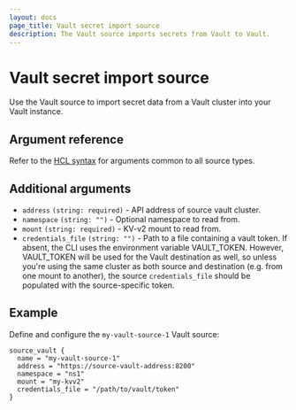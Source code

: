 ```yaml
---
layout: docs
page_title: Vault secret import source
description: The Vault source imports secrets from Vault to Vault.
---
```


# Vault secret import source

Use the Vault source to import secret data from a Vault cluster into your Vault instance.

## Argument reference

Refer to the [HCL syntax](/vault/docs/import#hcl-syntax-1) for arguments common to all source types.

## Additional arguments

- `address` `(string: required)` - API address of source vault cluster.
- `namespace` `(string: "")` - Optional namespace to read from.
- `mount` `(string: required)` - KV-v2 mount to read from.
- `credentials_file` `(string: "")` - Path to a file containing a vault token.  If absent, the CLI uses the
environment variable VAULT_TOKEN.  However, VAULT_TOKEN will be used for the Vault destination as well, so
unless you're using the same cluster as both source and destination (e.g. from one mount to another), the source
`credentials_file` should be populated with the source-specific token.

## Example

Define and configure the `my-vault-source-1` Vault source:

```hcl
source_vault {
  name = "my-vault-source-1"
  address = "https://source-vault-address:8200"
  namespace = "ns1"
  mount = "my-kvv2"
  credentials_file = "/path/to/vault/token"
}
```

